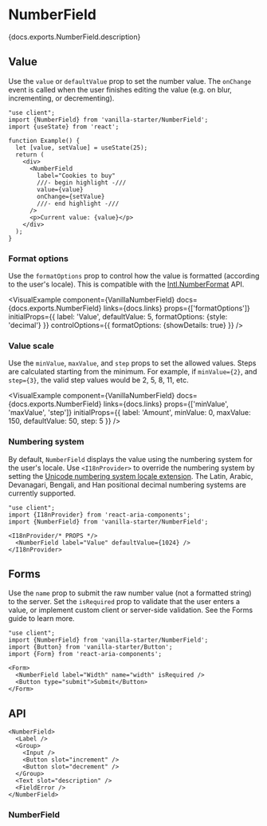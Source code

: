 

# NumberField

<PageDescription>{docs.exports.NumberField.description}</PageDescription>

<ExampleSwitcher>
  <VisualExample
    component={VanillaNumberField}
    docs={vanillaDocs.exports.NumberField}
    links={vanillaDocs.links}
    props={['label', 'formatOptions', 'isDisabled']}
    initialProps={{label: 'Width', defaultValue: 1024, minValue: 0}}
    type="vanilla"
    files={["starters/docs/src/NumberField.tsx", "starters/docs/src/NumberField.css", "starters/docs/src/theme.css"]} />
  <VisualExample
    component={TailwindNumberField}
    docs={vanillaDocs.exports.NumberField}
    links={vanillaDocs.links}
    props={['label', 'formatOptions', 'isDisabled']}
    initialProps={{label: 'Width', defaultValue: 1024, minValue: 0}}
    type="tailwind"
    files={["starters/tailwind/src/NumberField.tsx"]} />
</ExampleSwitcher>

## Value

Use the `value` or `defaultValue` prop to set the number value. The `onChange` event is called when the user finishes editing the value (e.g. on blur, incrementing, or decrementing).

```tsx render
"use client";
import {NumberField} from 'vanilla-starter/NumberField';
import {useState} from 'react';

function Example() {
  let [value, setValue] = useState(25);
  return (
    <div>
      <NumberField
        label="Cookies to buy"
        ///- begin highlight -///
        value={value}
        onChange={setValue}
        ///- end highlight -///
      />
      <p>Current value: {value}</p>
    </div>
  );
}
```

### Format options

Use the `formatOptions` prop to control how the value is formatted (according to the user's locale). This is compatible with the [Intl.NumberFormat](https://developer.mozilla.org/en-US/docs/Web/JavaScript/Reference/Global_Objects/Intl/NumberFormat/NumberFormat) API.

<VisualExample
  component={VanillaNumberField}
  docs={docs.exports.NumberField}
  links={docs.links}
  props={['formatOptions']}
  initialProps={{
    label: 'Value',
    defaultValue: 5,
    formatOptions: {style: 'decimal'}
  }}
  controlOptions={{
    formatOptions: {showDetails: true}
  }} />

### Value scale

Use the `minValue`, `maxValue`, and `step` props to set the allowed values. Steps are calculated starting from the minimum. For example, if `minValue={2}`, and `step={3}`, the valid step values would be 2, 5, 8, 11, etc.

<VisualExample
  component={VanillaNumberField}
  docs={docs.exports.NumberField}
  links={docs.links}
  props={['minValue', 'maxValue', 'step']}
  initialProps={{
    label: 'Amount',
    minValue: 0,
    maxValue: 150,
    defaultValue: 50,
    step: 5
  }} />

### Numbering system

By default, `NumberField` displays the value using the numbering system for the user's locale. Use `<I18nProvider>` to override the numbering system by setting the [Unicode numbering system locale extension](https://developer.mozilla.org/en-US/docs/Web/JavaScript/Reference/Global_Objects/Intl/Locale/numberingSystem#adding_a_numbering_system_via_the_locale_string). The Latin, Arabic, Devanagari, Bengali, and Han positional decimal numbering systems are currently supported.

```tsx render wide docs={docs.exports.I18nProvider} links={docs.links} props={['locale']} initialProps={{locale: 'hi-IN-u-nu-deva'}} controlOptions={{locale: 'numberingSystem'}}
"use client";
import {I18nProvider} from 'react-aria-components';
import {NumberField} from 'vanilla-starter/NumberField';

<I18nProvider/* PROPS */>
  <NumberField label="Value" defaultValue={1024} />
</I18nProvider>
```

## Forms

Use the `name` prop to submit the raw number value (not a formatted string) to the server. Set the `isRequired` prop to validate that the user enters a value, or implement custom client or server-side validation. See the Forms guide to learn more.

```tsx render
"use client";
import {NumberField} from 'vanilla-starter/NumberField';
import {Button} from 'vanilla-starter/Button';
import {Form} from 'react-aria-components';

<Form>
  <NumberField label="Width" name="width" isRequired />
  <Button type="submit">Submit</Button>
</Form>
```

## API

<Anatomy />

```tsx links={{NumberField: '#numberfield', Group: 'Group.html', Button: 'Button.html'}}
<NumberField>
  <Label />
  <Group>
    <Input />
    <Button slot="increment" />
    <Button slot="decrement" />
  </Group>
  <Text slot="description" />
  <FieldError />
</NumberField>
```

### NumberField

<PropTable component={docs.exports.NumberField} links={docs.links} />

<StateTable defaultClassName="react-aria-NumberField" properties={docs.exports.NumberFieldRenderProps.properties} />
